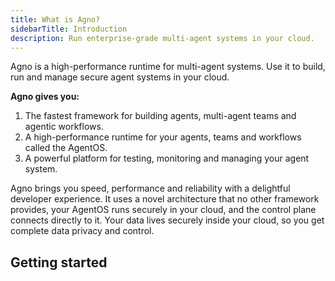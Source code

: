 ```yaml
---
title: What is Agno?
sidebarTitle: Introduction
description: Run enterprise-grade multi-agent systems in your cloud.
---
```


Agno is a high-performance runtime for multi-agent systems. Use it to build, run and manage secure agent systems in your cloud.

**Agno gives you:**

1. The fastest framework for building agents, multi-agent teams and agentic workflows.
2. A high-performance runtime for your agents, teams and workflows called the AgentOS.
3. A powerful platform for testing, monitoring and managing your agent system.

Agno brings you speed, performance and reliability with a delightful developer experience. It uses a novel architecture that no other framework provides, your AgentOS runs securely in your cloud, and the control plane connects directly to it. Your data lives securely inside your cloud, so you get complete data privacy and control.

## Getting started

<CardGroup cols={3}>
  <Card
    title="Build your first agent"
    icon="user-astronaut"
    iconType="duotone"
    href="/introduction/agents"
  ></Card>
  <Card
    title="Run your agent system"
    icon="rocket-launch"
    iconType="duotone"
    href="introduction/playground"
  ></Card>
  <Card
    title="Manage your agent system"
    icon="rocket-launch"
    iconType="duotone"
    href="introduction/playground"
  ></Card>
</CardGroup>
